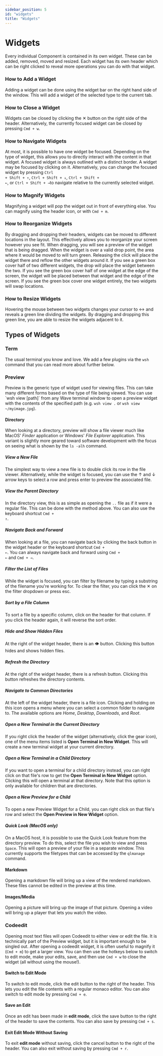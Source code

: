 ```yaml
---
sidebar_position: 5
id: "widgets"
title: "Widgets"
---
```

# Widgets

Every individual Component is contained in its own widget. These can be added, removed, moved and resized. Each widget has its own header which can be right clicked to reveal more operations you can do with that widget.

### How to Add a Widget
Adding a widget can be done using the widget bar on the right hand side of the window. This will add a widget of the selected type to the current tab.

### How to Close a Widget
Widgets can be closed by clicking the &#x2715; button on the right side of the header. Alternatively, the currently focused widget can be closed by pressing `Cmd + w`.

### How to Navigate Widgets
At most, it is possible to have one widget be focused. Depending on the type of widget, this allows you to directly interact with the content in that widget. A focused widget is always outlined with a distinct border. A widget may be focused by clicking on it. Alternatively, you can change the focused widget by pressing <code>Ctrl + Shift + &uarr;</code>, <code>Ctrl + Shift + &darr;</code>, <code>Ctrl + Shift + &larr;</code>, or <code>Ctrl + Shift + &rarr;</code>to navigate relative to the currently selected widget.

### How to Magnify Widgets
Magnifying a widget will pop the widget out in front of everything else. You can magnify using the header icon, or with `Cmd + m`.

### How to Reorganize Widgets
By dragging and dropping their headers, widgets can be moved to different locations in the layout. This effectively allows you to reorganize your screen however you see fit. When dragging, you will see a preview of the widget that is being dragged. When the widget is over a valid drop point, the area where it would be moved to will turn green. Releasing the click will place the widget there and reflow the other widgets around it. If you see a green box cover half of two different widgets, the drop will place the widget between the two. If you see the green box cover half of one widget at the edge of the screen, the widget will be placed between that widget and the edge of the screen. If you see the green box cover one widget entirely, the two widgets will swap locations.

### How to Resize Widgets
Hovering the mouse between two widgets changes your cursor to &harr; and reveals a green line dividing the widgets. By dragging and dropping this green line, you are able to resize the widgets adjacent to it.

## Types of Widgets

### Term
The usual terminal you know and love. We add a few plugins via the `wsh` command that you can read more about further below.

### Preview
Preview is the generic type of widget used for viewing files. This can take many different forms based on the type of file being viewed.
You can use \`wsh view [path]\` from any Wave terminal window to open a preview widget with the contents of the specified path (e.g. `wsh view .` or `wsh view ~/myimage.jpg`).

#### Directory
When looking at a directory, preview will show a file viewer much like MacOS' *Finder* application or Windows' *File Explorer* application. This variant is slightly more geared toward software development with the focus on seeing what is shown by the `ls -alh` command.

##### View a New File
The simplest way to view a new file is to double click its row in the file viewer. Alternatively, while the widget is focused, you can use the &uarr; and &darr; arrow keys to select a row and press enter to preview the associated file.

##### View the Parent Directory
In the directory view, this is as simple as opening the `..` file as if it were a regular file. This can be done with the method above.  You can also use the keyboard shortcut <code>Cmd + &uarr;</code>.

##### Navigate Back and Forward
When looking at a file, you can navigate back by clicking the back button in the widget header or the keyboard shortcut <code>Cmd + &larr;</code>.  You can always navigate back and forward using <code>Cmd + &larr;</code> and <code>Cmd + &rarr;</code>.

##### Filter the List of Files
While the widget is focused, you can filter by filename by typing a substring of the filename you're working for. To clear the filter, you can click the &#x2715; on the filter dropdown or press esc.

##### Sort by a File Column
To sort a file by a specific column, click on the header for that column. If you click the header again, it will reverse the sort order.

##### Hide and Show Hidden Files
At the right of the widget header, there is an &#128065;&#65039; button. Clicking this button hides and shows hidden files.

##### Refresh the Directory
At the right of the widget header, there is a refresh button. Clicking this button refreshes the directory contents.

##### Navigate to Common Directories
At the left of the widget header, there is a file icon. Clicking and holding on this icon opens a menu where you can select a common folder to navigate to. The available options are *Home*, *Desktop*, *Downloads*, and *Root*.

##### Open a New Terminal in the Current Directory
If you right click the header of the widget (alternatively, click the gear icon), one of the menu items listed is **Open Terminal in New Widget**. This will create a new terminal widget at your current directory.

##### Open a New Terminal in a Child Directory
If you want to open a terminal for a child directory instead, you can right click on that file's row to get the **Open Terminal in New Widget** option. Clicking this will open a terminal at that directory. Note that this option is only available for children that are directories.

##### Open a New Preview for a Child
To open a new Preview Widget for a Child, you can right click on that file's row and select the **Open Preview in New Widget** option.


##### Quick Look (MacOS only)
On a MacOS host, it is possible to use the Quick Look feature from the directory preview. To do this, select the file you wish to view and press `Space`. This will open a preview of your file in a separate window. This currently supports the filetypes that can be accessed by the `qlmanage` command.

#### Markdown
Opening a markdown file will bring up a view of the rendered markdown. These files cannot be edited in the preview at this time.

#### Images/Media
Opening a picture will bring up the image of that picture. Opening a video will bring up a player that lets you watch the video.

### Codeedit
Opening most text files will open Codeedit to either view or edit the file. It is technically part of the Preview widget, but it is important enough to be singled out.
After opening a codeedit widget, it is often useful to magnify it (`Cmd + m`) to get a larger view.  You can then
use the hotkeys below to switch to edit mode, make your edits, save, and then use `Cmd + w` to close the widget (all without using the mouse!).

#### Switch to Edit Mode
To switch to edit mode, click the edit button to the right of the header. This lets you edit the file contents with a regular monaco editor.
You can also switch to edit mode by pressing `Cmd + e`.

#### Save an Edit
Once an edit has been made in **edit mode**, click the save button to the right of the header to save the contents.
You can also save by pressing `Cmd + s`.

#### Exit Edit Mode Without Saving
To exit **edit mode** without saving, click the cancel button to the right of the header.
You can also exit without saving by pressing `Cmd + r`.
